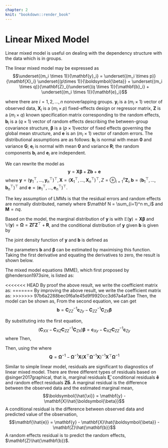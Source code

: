 ```yaml
---
chapter: 2
knit: "bookdown::render_book"
---
```


# Linear Mixed Model

Linear mixed model is useful on dealing with the dependency structure with the data which is in groups.

The linear mixed model may be expressed as
$$\underset{(m_i \times 1)}{\mathbf{y}_i} = \underset{(m_i \times p)}{\mathbf{X}_i} \underset{(p\times 1)}{\boldsymbol{\beta}} + \underset{(m_i \times q)}{\mathbf{Z}_i}\underset{(q \times 1)}{\mathbf{b}_i} + \underset{(m_i \times 1)}{\mathbf{e}_i}$$

where there are $i = 1, 2, \ldots, n$ nonoverlapping groups. $\mathbf{y}_i$ is a $(m_i \times 1)$ vector of observed data, $\mathbf{X}_i$ is a $(m_i \times p)$ fixed-effects design or regressor matrix, $\mathbf{Z}$ is a $(m_i \times q)$ known specification matrix corresponding to the random effects, $\mathbf{b}_i$ is a $(q \times 1)$ vector of random effects describing the between-group covariance structure, $\boldsymbol \beta$ is a $(p \times 1)$vector of fixed effects governing the global mean structure, and $\mathbf e$ is an $(m_i \times 1)$ vector of random errors. The distributional assumptions are as follows: $\mathbf{b}_i$ is normal with mean $\mathbf{0}$ and variance $\mathbf{G}$; $\mathbf{e}_i$ is normal with mean $\mathbf{0}$ and variance $\mathbf{R}$; the random components $\mathbf{b}_i$ and $\mathbf{e}_i$ are independent.

We can rewrite the model as
$$\mathbf{y} = \mathbf{X} \boldsymbol{\beta} + \mathbf{Zb}+\mathbf{e}$$
where $\mathbf y = (\mathbf y_1^\top, \ldots, \mathbf y_n^\top)^\top, \mathbf X = (\mathbf X_1^\top, \ldots, \mathbf X_n^\top)^\top, Z = \oplus_{i=1}^n \mathbf Z_i, \mathbf b = (\mathbf b_1^\top, \ldots, \mathbf b_n^\top)^\top$ and $\mathbf e = (\mathbf e_1^\top, \ldots, \mathbf e_n^\top)^\top$.

The key assumption of LMMs is that the residual errors and random effects are normally distributed, namely
\begin{align*}
   \begin{bmatrix}
      \mathbf{b} \\ \mathbf{e}
   \end{bmatrix}
   \sim \mathcal{N}_{M+N}\left(\begin{bmatrix}\mathbf{0_M} \\ \mathbf{0_N} \end{bmatrix}, \begin{bmatrix} \mathbf{\Gamma} & \mathbf{0_{M\times N}} \\ \mathbf{0_{M \times N}} & \mathbf{R} \end{bmatrix}\right)
\end{align*}
where $\mathbf N = \sum_{i=1}^n m_i$ and $\mathbf M = nq$.

Based on the model, the marginal distribution of $\mathbf{y}$ is
\begin{align*}
   \mathbf{y} \sim \mathcal{N}(\mathbf{X} \boldsymbol{\beta}, \mathbf{\Omega})
\end{align*}
with $\mathbb E(\mathbf y) = \boldsymbol{X\beta}$ and $\mathbb V(\mathbf y) = \mathbf{\Omega} = \mathbf{Z\Gamma Z}^\top + \mathbf{R}$, and the conditional distribution of $\mathbf{y}$ given $\mathbf{b}$ is given by
\begin{align*}
   \mathbf{y}|\mathbf{b} \sim \mathcal{N}(\mathbf{X} \boldsymbol{\beta} + \mathbf{Zb},\mathbf{R})
\end{align*}

The joint density function of $\mathbf{y}$ and $\mathbf{b}$ is defined as
\begin{align*}
   f(\mathbf{y}, \mathbf{b}) &= g(\mathbf{y}|\mathbf{b})h(\mathbf{b}) \\
   &= const \times \exp\left(-\frac{1}{2}(\mathbf{y}-\mathbf{X} \boldsymbol{\beta} - \mathbf{Zb})^\top \mathbf{R}^{-1} (\mathbf{y}-\mathbf{X} \boldsymbol{\beta} - \mathbf{Zb})-\frac{1}{2}\mathbf{b}^\top \mathbf{\Gamma}^{-1} \mathbf{b}\right)
\end{align*}

The parameters $\mathbf{b}$ and ${\boldsymbol{\beta}}$ can be estimated by maximising this function. Taking the first derivative and equating the derivatives to zero, the result is shown below.

\begin{align*}
    \frac{\partial f(\mathbf{y}, \boldsymbol{b})}{\partial \mathbf{\beta}} &\propto \frac{(\mathbf{y}-\mathbf{X} \boldsymbol{\beta} - \mathbf{Zb})^\top \mathbf{R}^{-1} (\mathbf{y}-\mathbf{X} \boldsymbol{\beta} - \mathbf{Zb}) + \mathbf{b}^\top \mathbf{\Gamma}^{-1} \mathbf{b}}{\partial \boldsymbol{\beta}} \\
    &\propto \frac{-\mathbf{y}^\top \mathbf{R}^{-1}\mathbf{X}\boldsymbol{\beta} - \boldsymbol{\beta}^\top \mathbf{X}^\top \mathbf{R}^{-1} \mathbf{y} + \boldsymbol{\beta}^\top \mathbf{X}^\top \mathbf{R}^{-1} \mathbf{X}\boldsymbol{\beta} + \boldsymbol{\beta}^\top \mathbf{X}^\top \mathbf{R}^{-1} \mathbf{Zb} + \mathbf{b}^\top \mathbf{Z}^\top \mathbf{R}^{-1} \mathbf{X}\boldsymbol{\beta}}{\partial \boldsymbol{\beta}} \\
    &= -2 \mathbf{X}^\top \mathbf{R}^{-1} \mathbf{y} + 2\mathbf{X}^\top \mathbf{R}^{-1} \mathbf{X}\boldsymbol{\beta} + 2\mathbf{X}^\top \mathbf{R}^{-1} \mathbf{Zb} = 0 \\
    &\Rightarrow \mathbf{X}^\top \mathbf{R}^{-1} \mathbf{X}\boldsymbol{\beta} + \mathbf{X}^\top \mathbf{R}^{-1} \mathbf{Zb} = \mathbf{X}^\top \mathbf{R}^{-1} \mathbf{y}
\end{align*}

\begin{align*}
    \frac{\partial f(\mathbf{y}, \boldsymbol{b})}{\partial \mathbf{b}} &\propto \frac{(\mathbf{y}-\mathbf{X} \boldsymbol{\beta} - \mathbf{Zb})^\top \mathbf{R}^{-1} (\mathbf{y}-\mathbf{X} \boldsymbol{\beta} - \mathbf{Zb}) + \mathbf{b}^\top \mathbf{\Gamma}^{-1} \mathbf{b}}{\partial \mathbf{b}} \\
    &\propto \frac{-\mathbf{y}^\top \mathbf{R}^{-1}\mathbf{Zb} + \boldsymbol{\beta}^\top \mathbf{X}^\top \mathbf{R}^{-1}\mathbf{Zb} -\mathbf{b^\top Z^\top R}^{-1}\mathbf{y} + \mathbf{b^\top Z^\top R}^{-1}\mathbf{X}\boldsymbol{\beta}+ \mathbf{b^\top Z^\top R}^{-1}\mathbf{Zb} + \mathbf{b^\top}\mathbf{\Gamma}^{-1}\mathbf{b}}{\partial \mathbf{b}} \\
    &= -2\mathbf{Z^\top R}^{-1}\mathbf{y} + 2\mathbf{Z^\top R}^{-1}\mathbf{X}\boldsymbol{\beta} + 2\mathbf{Z^\top R}^{-1}\mathbf{Zb} + 2\mathbf{\Gamma}^{-1}\mathbf{b} = 0\\
    &\Rightarrow \mathbf{Z^\top R}^{-1}\mathbf{X}\boldsymbol{\beta} + \mathbf{Z^\top R}^{-1}\mathbf{Zb} + \mathbf{\Gamma}^{-1}\mathbf{b} = \mathbf{Z^\top R}^{-1}\mathbf{y}
\end{align*}

The mixed model equations (MME), which first proposed by @henderson1973sire, is listed as:
\begin{align*}
    \begin{pmatrix} \mathbf{X}^\top \mathbf{R}^{-1} \mathbf{X} & \mathbf{X}^\top \mathbf{R}^{-1} \mathbf{Z} \\ \mathbf{Z^\top R}^{-1}\mathbf{X} & \mathbf{Z^\top R}^{-1}\mathbf{Z} +\mathbf{\Gamma}^{-1} 
    \end{pmatrix}
    \begin{pmatrix} \boldsymbol{\beta} \\ \mathbf{b} \end{pmatrix}
    =
    \begin{pmatrix}
    \mathbf{X}^\top \mathbf{R}^{-1} \mathbf{y} \\ \mathbf{Z^\top R}^{-1}\mathbf{y}
    \end{pmatrix}
\end{align*}

<<<<<<< HEAD
By proof the above result, we write the coefficient matrix as:
=======
By improving the above result, we write the coefficient matrix as:
>>>>>>> 97b6a2288bec0f6a1e45d9f9920cc3d67a4af3ae
\begin{align*}
    \mathbf{C} = \begin{bmatrix} \mathbf{C}_{XX} & \mathbf{C}_{XZ} \\ \mathbf{C}_{ZX} & \mathbf{C}_{ZZ}\end{bmatrix}
\end{align*}
Then, the model can be shown as,
\begin{align*}
    \mathbf{C}_{XX}\boldsymbol{\beta} + \mathbf{C}_{XZ} \mathbf{b} &= \mathbf{c}_{Xy} \\
    \mathbf{C}_{ZX}\boldsymbol{\beta} +\mathbf{C}_{ZZ} \mathbf{b} &= \mathbf{c}_{Zy}
\end{align*}
From the second equation, we can get $$\mathbf{b} = \mathbf{C}_{ZZ}^{-1}\mathbf{c}_{Zy} - \mathbf{C}_{ZZ}^{-1}\mathbf{C}_{ZX}\boldsymbol{\beta}$$

By substituting into the first equation,
$$(\mathbf{C}_{XX} - \mathbf{C}_{XZ}\mathbf{C}_{ZZ}^{-1}\mathbf{C}_{ZX})\boldsymbol{\beta} = \mathbf{c}_{Xy} - \mathbf{C}_{XZ}\mathbf{C}_{ZZ}^{-1}\mathbf{c}_{Zy}$$
where
\begin{align*}
    & \mathbf{C}_{XX} - \mathbf{C}_{XZ}\mathbf{C}_{ZZ}^{-1}\mathbf{C}_{ZX}\\
    &=  \mathbf{X}^\top \mathbf{R}^{-1} \mathbf{X} - \mathbf{X}^\top \mathbf{R}^{-1} \mathbf{Z}(\mathbf{Z^\top R}^{-1}\mathbf{Z} +\mathbf{\Gamma}^{-1} )^{-1}\mathbf{Z^\top R}^{-1}\mathbf{X} \\
    &=\mathbf{X}^\top (\mathbf{R}^{-1} - \mathbf{R}^{-1} \mathbf{Z}(\mathbf{Z^\top R}^{-1}\mathbf{Z} +\mathbf{\Gamma}^{-1} )^{-1}\mathbf{Z^\top R}^{-1})\mathbf{X} \\
    &= \mathbf{X}^\top \mathbf{\Omega}^{-1}\mathbf{X}
\end{align*}
Then,
\begin{align*}
    \boldsymbol{\beta} &= (\mathbf{X}^\top \mathbf{\Omega}^{-1}\mathbf{X})^{-1}(\mathbf{X}^\top \mathbf{R}^{-1} \mathbf{y} -  \mathbf{X}^\top \mathbf{R}^{-1} \mathbf{Z}(\mathbf{Z^\top R}^{-1}\mathbf{Z} +\mathbf{\Gamma}^{-1} )^{-1}\mathbf{Z^\top R}^{-1}\mathbf{y}) \\
    &= (\mathbf{X}^\top \mathbf{\Omega}^{-1}\mathbf{X})^{-1}\mathbf{X}^\top(\mathbf{R}^{-1} - \mathbf{R}^{-1} \mathbf{Z}(\mathbf{Z^\top R}^{-1}\mathbf{Z} +\mathbf{\Gamma}^{-1} )^{-1}\mathbf{Z^\top R}^{-1})\mathbf{y} \\
    &= (\mathbf{X}^\top \mathbf{\Omega}^{-1}\mathbf{X})^{-1} \mathbf{X}^\top \mathbf{\Omega}^{-1} \mathbf{y}
\end{align*}

Then, using the 
\begin{align*}
    \mathbf{b} &= \mathbf{C}_{ZZ}^{-1}\mathbf{c}_{Zy} - \mathbf{C}_{ZZ}^{-1}\mathbf{C}_{ZX} (\mathbf{X}^\top \mathbf{\Omega}^{-1}\mathbf{X})^{-1} \mathbf{X}^\top \mathbf{\Omega}^{-1} \mathbf{y} \\
    &= \mathbf{C}_{ZZ}^{-1}(\mathbf{c}_{Zy} - \mathbf{C}_{ZX} (\mathbf{X}^\top \mathbf{\Omega}^{-1}\mathbf{X})^{-1} \mathbf{X}^\top \mathbf{\Omega}^{-1} \mathbf{y}) \\
    &= (\mathbf{Z^\top R}^{-1}\mathbf{Z} +\mathbf{\Gamma}^{-1} )^{-1}(\mathbf{Z^\top R}^{-1}\mathbf{y} - \mathbf{Z^\top R}^{-1}\mathbf{X}(\mathbf{X}^\top \mathbf{\Omega}^{-1}\mathbf{X})^{-1} \mathbf{X}^\top \mathbf{\Omega}^{-1} \mathbf{y}) \\
    &= (\mathbf{Z^\top R}^{-1}\mathbf{Z} +\mathbf{\Gamma}^{-1} )^{-1}\mathbf{Z^\top R}^{-1}(\mathbf{I} - \mathbf{X}(\mathbf{X}^\top \mathbf{\Omega}^{-1}\mathbf{X})^{-1} \mathbf{X}^\top \mathbf{\Omega}^{-1} )\mathbf{y} \\
    &= \mathbf{\Gamma}\mathbf{Z^\top}\mathbf{\Omega}^{-1}(\mathbf{I} - \mathbf{X}(\mathbf{X}^\top \mathbf{\Omega}^{-1}\mathbf{X})^{-1} \mathbf{X}^\top \mathbf{\Omega}^{-1} )\mathbf{y} \\
    &= \mathbf{\Gamma}\mathbf{Z^\top}\mathbf{\Omega}^{-1} \mathbf{Q}\mathbf{y}
\end{align*}
where $$\mathbf{Q} = \mathbf{\Omega}^{-1} - \mathbf{\Omega}^{-1}\mathbf{X}(\mathbf{X}^\top \mathbf{\Omega}^{-1}\mathbf{X})^{-1} \mathbf{X}^\top \mathbf{\Omega}^{-1}$$

Similar to simple linear model, residuals are significant to diagnostics of linear mixed model. There are three different types of residuals based on @singer2017graphical, that is, marginal residuals $\boldsymbol{\hat{\xi}}$, conditional residuals $\mathbf{\hat{e}}$ and random effect residuals $\mathbf{Z\hat{b}}$. A marginal residual is the difference between the observed data and the estimated marginal mean,
$$\boldsymbol{\hat{\xi}} = \mathbf{y} - \mathbf{X}\hat{\boldsymbol{\beta}}$$
A conditional residual is the difference between observed data and predicted value of the observation,
$$\mathbf{\hat{e}} = \mathbf{y} - \mathbf{X}\hat{\boldsymbol{\beta}} - \mathbf{Z}\hat{\mathbf{b}}$$
A random effects residual is to predict the random effects, $\mathbf{Z}\hat{\mathbf{b}}$.


